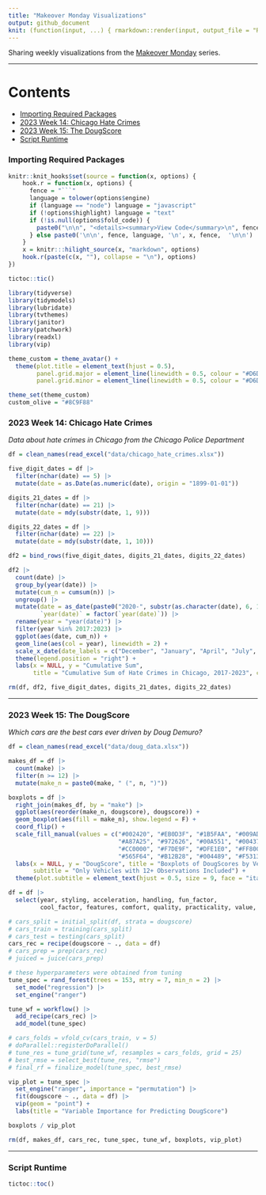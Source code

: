 ```yaml
---
title: "Makeover Monday Visualizations"
output: github_document
knit: (function(input, ...) { rmarkdown::render(input, output_file = "README.md", envir = globalenv()) })
---
```


Sharing weekly visualizations from the [Makeover Monday](https://data.world/makeovermonday) series.

___

# Contents

- [Importing Required Packages]
- [2023 Week 14: Chicago Hate Crimes]
- [2023 Week 15: The DougScore]
- [Script Runtime]

### Importing Required Packages

```r
knitr::knit_hooks$set(source = function(x, options) {
    hook.r = function(x, options) {
      fence = "```"
      language = tolower(options$engine)
      if (language == "node") language = "javascript"
      if (!options$highlight) language = "text"
      if (!is.null(options$fold_code)) {
        paste0("\n\n", "<details><summary>View Code</summary>\n", fence, language, "\n", x, fence, "\n\n", "</details>\n")
      } else paste0('\n\n', fence, language, '\n', x, fence,  '\n\n')
    }
    x = knitr:::hilight_source(x, "markdown", options)
    hook.r(paste(c(x, ""), collapse = "\n"), options)
})
```

```r
tictoc::tic()

library(tidyverse)
library(tidymodels)
library(lubridate)
library(tvthemes)
library(janitor)
library(patchwork)
library(readxl)
library(vip)

theme_custom = theme_avatar() +
  theme(plot.title = element_text(hjust = 0.5),
        panel.grid.major = element_line(linewidth = 0.5, colour = "#D6D0C4"),
        panel.grid.minor = element_line(linewidth = 0.5, colour = "#D6D0C4"))

theme_set(theme_custom)
custom_olive = "#8C9F88"
```

### 2023 Week 14: Chicago Hate Crimes

*Data about hate crimes in Chicago from the Chicago Police Department*

```r
df = clean_names(read_excel("data/chicago_hate_crimes.xlsx"))

five_digit_dates = df |>
  filter(nchar(date) == 5) |>
  mutate(date = as.Date(as.numeric(date), origin = "1899-01-01"))

digits_21_dates = df |>
  filter(nchar(date) == 21) |>
  mutate(date = mdy(substr(date, 1, 9)))

digits_22_dates = df |>
  filter(nchar(date) == 22) |>
  mutate(date = mdy(substr(date, 1, 10)))

df2 = bind_rows(five_digit_dates, digits_21_dates, digits_22_dates)

df2 |>
  count(date) |>
  group_by(year(date)) |>
  mutate(cum_n = cumsum(n)) |>
  ungroup() |>
  mutate(date = as_date(paste0("2020-", substr(as.character(date), 6, 10))),
         `year(date)` = factor(`year(date)`)) |>
  rename(year = "year(date)") |>
  filter(year %in% 2017:2023) |>
  ggplot(aes(date, cum_n)) +
  geom_line(aes(col = year), linewidth = 2) +
  scale_x_date(date_labels = c("December", "January", "April", "July", "October")) +
  theme(legend.position = "right") +
  labs(x = NULL, y = "Cumulative Sum",
       title = "Cumulative Sum of Hate Crimes in Chicago, 2017-2023", col = "Year")
```

```r
rm(df, df2, five_digit_dates, digits_21_dates, digits_22_dates)
```

___

### 2023 Week 15: The DougScore

*Which cars are the best cars ever driven by Doug Demuro?*

```r
df = clean_names(read_excel("data/doug_data.xlsx"))

makes_df = df |>
  count(make) |>
  filter(n >= 12) |>
  mutate(make_n = paste0(make, " (", n, ")"))

boxplots = df |>
  right_join(makes_df, by = "make") |>
  ggplot(aes(reorder(make_n, dougscore), dougscore)) +
  geom_boxplot(aes(fill = make_n), show.legend = F) +
  coord_flip() +
  scale_fill_manual(values = c("#002420", "#EB0D3F", "#1B5FAA", "#009ADA",
                               "#A87A25", "#972626", "#00A551", "#004377",
                               "#CC0000", "#F7DE9F", "#DFE1E0", "#FF8000",
                               "#565F64", "#B12B28", "#004489", "#F5313E")) +
  labs(x = NULL, y = "DougScore", title = "Boxplots of DougScores by Vehicle Make",
       subtitle = "Only Vehicles with 12+ Observations Included") +
  theme(plot.subtitle = element_text(hjust = 0.5, size = 9, face = "italic", vjust = 2))

df = df |>
  select(year, styling, acceleration, handling, fun_factor,
         cool_factor, features, comfort, quality, practicality, value, dougscore)

# cars_split = initial_split(df, strata = dougscore)
# cars_train = training(cars_split)
# cars_test = testing(cars_split)
cars_rec = recipe(dougscore ~ ., data = df)
# cars_prep = prep(cars_rec)
# juiced = juice(cars_prep)

# these hyperparameters were obtained from tuning
tune_spec = rand_forest(trees = 153, mtry = 7, min_n = 2) |>
  set_mode("regression") |>
  set_engine("ranger")

tune_wf = workflow() |>
  add_recipe(cars_rec) |>
  add_model(tune_spec)

# cars_folds = vfold_cv(cars_train, v = 5)
# doParallel::registerDoParallel()
# tune_res = tune_grid(tune_wf, resamples = cars_folds, grid = 25)
# best_rmse = select_best(tune_res, "rmse")
# final_rf = finalize_model(tune_spec, best_rmse)

vip_plot = tune_spec |>
  set_engine("ranger", importance = "permutation") |>
  fit(dougscore ~ ., data = df) |>
  vip(geom = "point") +
  labs(title = "Variable Importance for Predicting DougScore")

boxplots / vip_plot
```

```r
rm(df, makes_df, cars_rec, tune_spec, tune_wf, boxplots, vip_plot)
```

___




















### Script Runtime

```r
tictoc::toc()
```








































